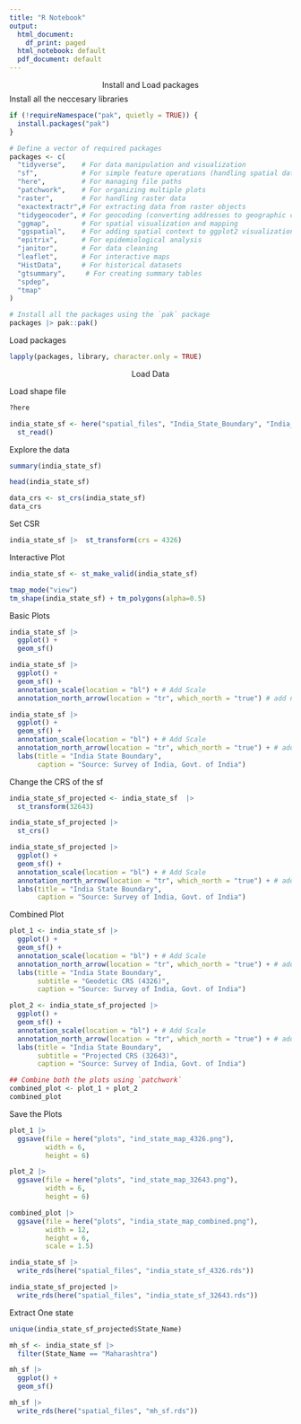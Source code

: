 ---
title: "R Notebook"
output:
  html_document:
    df_print: paged
  html_notebook: default
  pdf_document: default
---


$$
\text{Install and Load packages}
$$
Install all the neccesary libraries

```{r}
if (!requireNamespace("pak", quietly = TRUE)) {
  install.packages("pak")
}
```

```{r}
# Define a vector of required packages
packages <- c(
  "tidyverse",    # For data manipulation and visualization
  "sf",           # For simple feature operations (handling spatial data)
  "here",         # For managing file paths
  "patchwork",    # For organizing multiple plots
  "raster",       # For handling raster data
  "exactextractr",# For extracting data from raster objects
  "tidygeocoder", # For geocoding (converting addresses to geographic coordinates)
  "ggmap",        # For spatial visualization and mapping
  "ggspatial",    # For adding spatial context to ggplot2 visualizations
  "epitrix",      # For epidemiological analysis
  "janitor",      # For data cleaning
  "leaflet",      # For interactive maps
  "HistData",     # For historical datasets
  "gtsummary",     # For creating summary tables
  "spdep", 
  "tmap"
)
```


```{r}
# Install all the packages using the `pak` package
packages |> pak::pak()
```

Load packages 
```{r}
lapply(packages, library, character.only = TRUE)
```

$$
\text{Load Data}
$$

Load shape file

```{r}
?here
```

```{r}
india_state_sf <- here("spatial_files", "India_State_Boundary", "India_State_Boundary.shp") |>
  st_read()
```

Explore the data

```{r}
summary(india_state_sf)
```
```{r}
head(india_state_sf)
```


```{r}
data_crs <- st_crs(india_state_sf)
data_crs
```

Set CSR
```{r}

india_state_sf |>  st_transform(crs = 4326)
```



Interactive Plot 
```{r}
india_state_sf <- st_make_valid(india_state_sf)
```


```{r}
tmap_mode("view")
tm_shape(india_state_sf) + tm_polygons(alpha=0.5)
```

Basic Plots
```{r}
india_state_sf |> 
  ggplot() +
  geom_sf()
```
```{r}
india_state_sf |> 
  ggplot() +
  geom_sf() + 
  annotation_scale(location = "bl") + # Add Scale
  annotation_north_arrow(location = "tr", which_north = "true") # add north arrow
```
```{r}
india_state_sf |> 
  ggplot() +
  geom_sf() + 
  annotation_scale(location = "bl") + # Add Scale
  annotation_north_arrow(location = "tr", which_north = "true") + # add north arrow
  labs(title = "India State Boundary", 
       caption = "Source: Survey of India, Govt. of India")

```

Change the CRS of the sf
```{r}
india_state_sf_projected <- india_state_sf  |>  
  st_transform(32643)

india_state_sf_projected |>  
  st_crs()
```

```{r}
india_state_sf_projected |> 
  ggplot() +
  geom_sf() + 
  annotation_scale(location = "bl") + # Add Scale
  annotation_north_arrow(location = "tr", which_north = "true") + # add north arrow
  labs(title = "India State Boundary", 
       caption = "Source: Survey of India, Govt. of India")
```
Combined Plot 
```{r}
plot_1 <- india_state_sf |> 
  ggplot() +
  geom_sf() + 
  annotation_scale(location = "bl") + # Add Scale
  annotation_north_arrow(location = "tr", which_north = "true") + # add north arrow
  labs(title = "India State Boundary",
       subtitle = "Geodetic CRS (4326)",
       caption = "Source: Survey of India, Govt. of India")

plot_2 <- india_state_sf_projected |> 
  ggplot() +
  geom_sf() + 
  annotation_scale(location = "bl") + # Add Scale
  annotation_north_arrow(location = "tr", which_north = "true") + # add north arrow
  labs(title = "India State Boundary",
       subtitle = "Projected CRS (32643)",
       caption = "Source: Survey of India, Govt. of India")

## Combine both the plots using `patchwork`
combined_plot <- plot_1 + plot_2
combined_plot
```
Save the Plots
```{r}
plot_1 |> 
  ggsave(file = here("plots", "ind_state_map_4326.png"),
         width = 6, 
         height = 6)

plot_2 |> 
  ggsave(file = here("plots", "ind_state_map_32643.png"), 
         width = 6, 
         height = 6)

combined_plot |> 
  ggsave(file = here("plots", "india_state_map_combined.png"),
         width = 12, 
         height = 6,
         scale = 1.5)

india_state_sf |> 
  write_rds(here("spatial_files", "india_state_sf_4326.rds"))

india_state_sf_projected |> 
  write_rds(here("spatial_files", "india_state_sf_32643.rds"))
```
Extract One state
```{r}
unique(india_state_sf_projected$State_Name)
```

```{r}

mh_sf <- india_state_sf |> 
  filter(State_Name == "Maharashtra")

mh_sf |> 
  ggplot() +
  geom_sf()

mh_sf |> 
  write_rds(here("spatial_files", "mh_sf.rds"))
```

